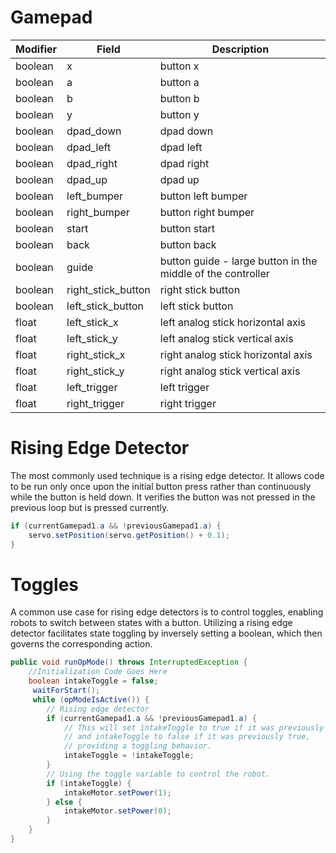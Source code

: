 # Gamepad

| Modifier | Field              | Description                                                 |
|----------|--------------------|-------------------------------------------------------------|
| boolean  | x                  | button x                                                    |
| boolean  | a                  | button a                                                    |
| boolean  | b                  | button b                                                    |
| boolean  | y                  | button y                                                    |
| boolean  | dpad_down          | dpad down                                                   |
| boolean  | dpad_left          | dpad left                                                   |
| boolean  | dpad_right         | dpad right                                                  |
| boolean  | dpad_up            | dpad up                                                     |
| boolean  | left_bumper        | button left bumper                                          |
| boolean  | right_bumper       | button right bumper                                         |
| boolean  | start              | button start                                                |
| boolean  | back               | button back                                                 |
| boolean  | guide              | button guide - large button in the middle of the controller |
| boolean  | right_stick_button | right stick button                                          |
| boolean  | left_stick_button  | left stick button                                           |
| float    | left_stick_x       | left analog stick horizontal axis                           |
| float    | left_stick_y       | left analog stick vertical axis                             |
| float    | right_stick_x      | right analog stick horizontal axis                          |
| float    | right_stick_y      | right analog stick vertical axis                            |
| float    | left_trigger       | left trigger                                                |
| float    | right_trigger      | right trigger                                               |

# Rising Edge Detector

The most commonly used technique is a rising edge detector. It allows code to be run only once upon the initial button press rather than continuously while the button is held down. It verifies the button was not pressed in the previous loop but is pressed currently.

```java
if (currentGamepad1.a && !previousGamepad1.a) {
    servo.setPosition(servo.getPosition() + 0.1);
}
```

# Toggles

A common use case for rising edge detectors is to control toggles, enabling robots to switch between states with a button. Utilizing a rising edge detector facilitates state toggling by inversely setting a boolean, which then governs the corresponding action.

```java
public void runOpMode() throws InterruptedException {
    //Initialization Code Goes Here
    boolean intakeToggle = false;
     waitForStart();
     while (opModeIsActive()) {
        // Rising edge detector
        if (currentGamepad1.a && !previousGamepad1.a) {
            // This will set intakeToggle to true if it was previously false
            // and intakeToggle to false if it was previously true,
            // providing a toggling behavior.
            intakeToggle = !intakeToggle;
        }
        // Using the toggle variable to control the robot.
        if (intakeToggle) {
            intakeMotor.setPower(1);
        } else {
            intakeMotor.setPower(0);
        }
    }
}
```